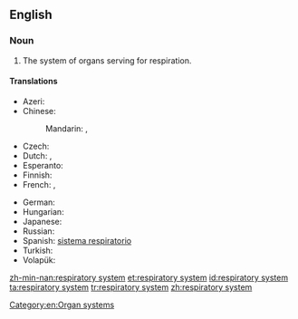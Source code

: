 ==English==
{{wikipedia}}

===Noun===
{{en-noun}}

# {{anatomy}} The system of organs serving for respiration.

====Translations====
{{trans-top|system of organs}}
* Azeri: {{t-|az|tənəffüs sistemi}}
* Chinese:
*: Mandarin: {{t|cmn|呼吸系統|sc=Hani}}, {{t|cmn|呼吸系统|tr=hūxī xìtǒng|sc=Hani}}
* Czech: {{t-|cs|dýchací soustava|f}}
* Dutch: {{t+|nl|ademhalingssysteem|n}}, {{t-|nl|luchtwegstelsel|n}}
* Esperanto: {{t-|eo|spira sistemo}}
* Finnish: {{t-|fi|hengityselimistö}}
* French: {{t+|fr|système respiratoire|m}}, {{t+|fr|appareil respiratoire|m}}
{{trans-mid}}
* German: {{t-|de|Atmungssystem|n}}
* Hungarian: {{t-|hu|légzőrendszer}}
* Japanese: {{t-|ja|呼吸器系|tr=こきゅうきけい, kokyū kikei|sc=Jpan}}
* Russian: {{t-|ru|дыхательная система|f|tr=dyxátel'naja sistéma|sc=Cyrl}}
* Spanish: [[sistema respiratorio]] {{m}}
* Turkish: {{t-|tr|solunum sistemi}}
* Volapük: {{t-|vo|natemasitot}}
{{trans-bottom}}

[[Category:en:Organ systems]]

[[zh-min-nan:respiratory system]]
[[et:respiratory system]]
[[id:respiratory system]]
[[ta:respiratory system]]
[[tr:respiratory system]]
[[zh:respiratory system]]